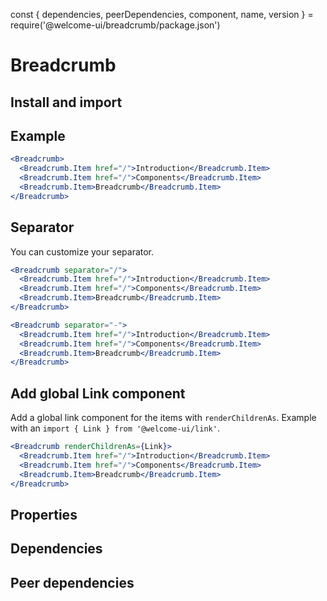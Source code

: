 const {
  dependencies,
  peerDependencies,
  component,
  name,
  version
} = require('@welcome-ui/breadcrumb/package.json')

# Breadcrumb

<tagversion version={version} name={name} />

## Install and import

<usage component={component} name={name} peerDependencies={peerDependencies} />

## Example

```jsx column
<Breadcrumb>
  <Breadcrumb.Item href="/">Introduction</Breadcrumb.Item>
  <Breadcrumb.Item href="/">Components</Breadcrumb.Item>
  <Breadcrumb.Item>Breadcrumb</Breadcrumb.Item>
</Breadcrumb>
```

## Separator

You can customize your separator.

```jsx column
<Breadcrumb separator="/">
  <Breadcrumb.Item href="/">Introduction</Breadcrumb.Item>
  <Breadcrumb.Item href="/">Components</Breadcrumb.Item>
  <Breadcrumb.Item>Breadcrumb</Breadcrumb.Item>
</Breadcrumb>

<Breadcrumb separator="-">
  <Breadcrumb.Item href="/">Introduction</Breadcrumb.Item>
  <Breadcrumb.Item href="/">Components</Breadcrumb.Item>
  <Breadcrumb.Item>Breadcrumb</Breadcrumb.Item>
</Breadcrumb>
```

## Add global Link component

Add a global link component for the items with `renderChildrenAs`. Example with an `import { Link } from '@welcome-ui/link'`.

```jsx column
<Breadcrumb renderChildrenAs={Link}>
  <Breadcrumb.Item href="/">Introduction</Breadcrumb.Item>
  <Breadcrumb.Item href="/">Components</Breadcrumb.Item>
  <Breadcrumb.Item>Breadcrumb</Breadcrumb.Item>
</Breadcrumb>
```

## Properties

<props of={Breadcrumb} />

## Dependencies

<dependencies dependencies={dependencies} />

## Peer dependencies

<dependencies dependencies={peerDependencies} />
